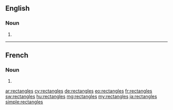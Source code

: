 ==English==

===Noun===
{{head|en|noun plural form}}

# {{plural of|rectangle|lang=en}}

----

==French==

===Noun===
{{head|fr|noun plural form|cat2= terms with incomplete gender}}

# {{plural of|rectangle|lang=fr}}

[[ar:rectangles]]
[[cy:rectangles]]
[[de:rectangles]]
[[eo:rectangles]]
[[fr:rectangles]]
[[sw:rectangles]]
[[hu:rectangles]]
[[mg:rectangles]]
[[my:rectangles]]
[[ja:rectangles]]
[[simple:rectangles]]